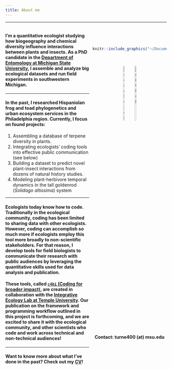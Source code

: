 ```yaml
---
title: About me
---
```


<style>
.column-left{
  float: left;
  width: 52%;
  text-align: left;
}
.column-center{
  display: inline-block;
  width: 33%;
  text-align: center;
}
.column-right{
  float: right;
  width: 46%;
  text-align: center;
}
</style>

<style>
.vscroll-plot {
    width: 400px;
    height: 800px;
    overflow-y: scroll;
    overflow-x: hidden;
}
</style>


***********************************************************************************  

<div class="column-left">
#### I'm a quantitative ecologist studying how biogeography and chemical diversity influence interactions between plants and insects. As a PhD candidate in the [Department of Entomology at Michigan State University](https://www.canr.msu.edu/ent/), I assemble and analyze big ecological datasets and run field experiments in southwestern Michigan.

***********************************************************************************  
#### In the past, I researched Hispaniolan frog and toad phylogenetics and urban ecosystem services in the Philadelphia region. Currently, I focus on found projects:  

(1) Assembling a database of terpene diversity in plants.
(2) Integrating ecologists' coding tools into effective public communication (see below)
(3) Building a dataset to predict novel plant-insect interactions from dozens of natural history studies.
(4) Modeling plant-herbivore temporal dynamics in the tall goldenrod (_Solidago altissima_) system  

***********************************************************************************  

#### Ecologists today know how to code. Traditionally in the ecological community, coding has been limited to sharing data with other ecologists. However, coding can accomplish so much more if ecologists employ this tool more broadly to non-scientific stakeholders. For that reason, I develop tools for field biologists to communicate their research with public audiences by leveraging the quantitative skills used for data analysis and publication. 

#### These tools, called [`c4bi` (Coding for broader impact)](https://dbturner.github.io/c4bi), are created in collaboration with the [Integrative Ecology Lab at Temple University](https://www.iecolab.org/). Our publication on the framework and programming workflow outlined in this project is forthcoming, and we are excited to share it with the ecological community, and other scientists who code and work across technical and non-technical audiences!

***********************************************************************************  

#### Want to know more about what I've done in the past? Check out my [CV](https://dbturner.github.io/cv/cv.html)!

</div>
<br />
<br />

<div class="column-right">
```r
knitr::include_graphics("~/Documents/GitHub/dbturner.github.io/pics/homePic_14November2019.jpg")
```
<br />

[![google scholar](~/Documents/GitHub/dbturner.github.io/pics/googlescholarLogo.png){#id .class width=14% height=21%}](https://scholar.google.com/citations?hl=en&user=K5aIPOwAAAAJ)        [![github](~/Documents/GitHub/dbturner.github.io/pics/githubLogo.png){#id .class width=14% height=21%}](https://github.com/dbturner)    

#### Contact: turne400 (at) msu.edu
</div>